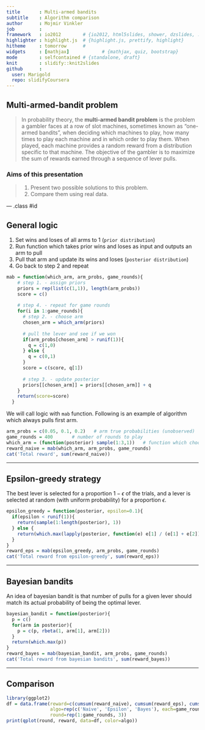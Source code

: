 ```yaml
---
title       : Multi-armed bandits
subtitle    : Algorithm comparison
author      : Mojmir Vinkler
job         : 
framework   : io2012        # {io2012, html5slides, shower, dzslides, ...}
highlighter : highlight.js  # {highlight.js, prettify, highlight}
hitheme     : tomorrow      # 
widgets     : [mathjax]            # {mathjax, quiz, bootstrap}
mode        : selfcontained # {standalone, draft}
knit        : slidify::knit2slides
github      :
  user: Marigold
  repo: slidifyCoursera
---
```


## Multi-armed-bandit problem
> In probability theory, the **multi-armed bandit problem** is the problem a gambler faces at a row of slot machines, sometimes known as "one-armed bandits", when deciding which machines to play, how many times to play each machine and in which order to play them. When played, each machine provides a random reward from a distribution specific to that machine. The objective of the gambler is to maximize the sum of rewards earned through a sequence of lever pulls.

### Aims of this presentation
> 1. Present two possible solutions to this problem.
> 2. Compare them using real data.

--- .class #id 

## General logic

1. Set wins and loses of all arms to 1 (`prior distribution`)
2. Run function which takes prior wins and loses as input and outputs an arm to pull
3. Pull that arm and update its wins and loses (`posterior distribution`)
4. Go back to step 2 and repeat

```r
mab = function(which_arm, arm_probs, game_rounds){
    # step 1. - assign priors
    priors = rep(list(c(1,1)), length(arm_probs))
    score = c()
    
    # step 4. - repeat for game rounds
    for(i in 1:game_rounds){
      # step 2. - choose arm
      chosen_arm = which_arm(priors)
      
      # pull the lever and see if we won
      if(arm_probs[chosen_arm] > runif(1)){
        q = c(1,0)
      } else {
        q = c(0,1)
      }
      score = c(score, q[1])
      
      # step 3. - update posterior
      priors[[chosen_arm]] = priors[[chosen_arm]] + q
    }
    return(score=score)
  }
```

We will call logic with `mab` function. Following is an example of algorithm which always pulls first arm.
```r
arm_probs = c(0.05, 0.1, 0.2)   # arm true probabilities (unobserved)
game_rounds = 400       # number of rounds to play
which_arm = (function(posterior) sample(1:3,1))   # function which chooses an arm by random
reward_naive = mab(which_arm, arm_probs, game_rounds)
cat('Total reward', sum(reward_naive))
```

---

## Epsilon-greedy strategy
The best lever is selected for a proportion $1 - \epsilon$ of the trials, and a lever is selected at random (with uniform probability) for a proportion $\epsilon$.

```r
epsilon_greedy = function(posterior, epsilon=0.1){
  if(epsilon < runif(1)){
    return(sample(1:length(posterior), 1))
  } else {
    return(which.max(lapply(posterior, function(e) e[1] / (e[1] + e[2]))))
  }
}
reward_eps = mab(epsilon_greedy, arm_probs, game_rounds)
cat('Total reward from epsilon-greedy', sum(reward_eps))
```

---

## Bayesian bandits
An idea of bayesian bandit is that number of pulls for a given lever should match its actual probability of being the optimal lever.

```r
bayesian_bandit = function(posterior){
  p = c()
  for(arm in posterior){
    p = c(p, rbeta(1, arm[1], arm[2]))
  }
  return(which.max(p))
}
reward_bayes = mab(bayesian_bandit, arm_probs, game_rounds)
cat('Total reward from bayesian bandits', sum(reward_bayes))
```

---

## Comparison

```r
library(ggplot2)
df = data.frame(reward=c(cumsum(reward_naive), cumsum(reward_eps), cumsum(reward_bayes)),
                algo=rep(c('Naive', 'Epsilon', 'Bayes'), each=game_rounds),
                round=rep(1:game_rounds, 3))
print(qplot(round, reward, data=df, color=algo))
```
